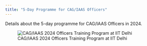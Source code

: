 ```yaml
---
title: "5-Day Programme for CAG/IAAS Officers"
---
```


Details about the 5-day programme for CAG/IAAS Officers in 2024.

![CAG/IAAS 2024 Officers Training Program at IIT Delhi](images/cag2024.jpeg){.lightbox}
